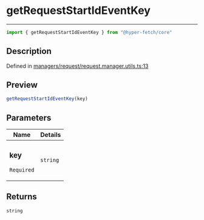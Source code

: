 

# getRequestStartIdEventKey

<div class="api-docs__separator" data-reactroot="">

---

</div><div class="api-docs__import" data-reactroot="">

```ts
import { getRequestStartIdEventKey } from "@hyper-fetch/core"
```

</div><div class="api-docs__section">

## Description

</div><div class="api-docs__description"><span class="api-docs__do-not-parse">



</span></div><p class="api-docs__definition">

Defined in [managers/request/request.manager.utils.ts:13](https://github.com/BetterTyped/hyper-fetch/blob/c3e2c45/packages/core/src/managers/request/request.manager.utils.ts#L13)

</p><div class="api-docs__section">

## Preview

</div><div class="api-docs__preview fn">

```ts
getRequestStartIdEventKey(key)
```

</div><div class="api-docs__section">

## Parameters

</div><div class="api-docs__parameters"><table><thead><tr><th>Name</th><th>Details</th></tr></thead><tbody><tr param-data="key"><td class="api-docs__param-name required">

### key 

`Required`

</td><td class="api-docs__param-type">

`string`

</td></tr></tbody></table></div><div class="api-docs__section">

## Returns

</div><div class="api-docs__returns">

```ts
string
```

</div>